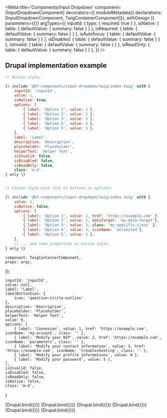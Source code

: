
<Meta
    title='Components/Input Dropdown'
    component={InputDropdownComponent}
    decorators={[
        moduleMetadata({ declarations: [InputDropdownComponent, TwigContainerComponent]}),
        withDesign
    ]}
    parameters={{}}
    argTypes={{
        inputId: {
            type: { required: true }
        },
        isNative: {
            table: { defaultValue: { summary: false } }
        },
        isRequired: {
            table: { defaultValue: { summary: false } }
        },
        isAutofocus: {
            table: { defaultValue: { summary: false } }
        },
        isDisabled: {
            table: { defaultValue: { summary: false } }
        },
        isInvalid: {
            table: { defaultValue: { summary: false } }
        },
        isReadOnly: {
            table: { defaultValue: { summary: false } }
        },
    }}
/>

<ArgsTable of={InputDropdownComponent} />

## Drupal implementation example

```jsx
// Native style:

{% include '@bf-components/input-dropdown/twig/index.twig' with {
    inputId: 'inputId',
    value: 1,
    isNative: true,
    options: [
        { label: 'Option 1', value: 1 },
        { label: 'Option 2', value: 2 },
        { label: 'Option 3', value: 3 },
        { label: 'Option 4', value: 4 },
        { label: 'Option 5', value: 5 },
    ],
    label: 'Label',
    description: 'Description',
    placeholder: 'Placeholder',
    helperText: 'Helper Text',
    isInvalid: false,
    isDisabled: false,
    isReadOnly: false,
    class: 'm-4',
} only %}


// Custom style with list of buttons as options:

{% include '@bf-components/input-dropdown/twig/index.twig' with {
    value: 1,
    isNative: false,
    options: [
        { label: 'Option 1', value: 1, href: 'https://example.com' },
        { label: 'Option 2', value: 2, dataTarget: 'my-data-target'},
        { label: 'Option 3', value: 3, class: 'my-specific-class' },
        { label: 'Option 4', value: 4, iconName: 'unlimited'},
        { label: 'Option 5', value: 5 },
    ],
    // ... and same properties as native style.
} only %}
```

    component: TwigContainerComponent,
    props: args,
});

    inputId: 'inputId',
    value: null,
    label: 'Label',
    labelButtonIcon: {
        icon: 'question-circle-outline'
    },
    description: 'Description',
    placeholder: 'Placeholder',
    helperText: 'Helper Text',
    value: 0,
    options: [
        { label: 'Connexion', value: 1, href: 'https://example.com', iconName: 'my-account', class: '' },
        { label: 'Modify your NIP', value: 2, href: 'https://example.com', iconName: 'parameters', class: '' },
        { label: 'Modify your contact information', value: 3, href: 'https://example.com', iconName: 'troubleshooting', class: '' },
        { label: 'Modify your profile informations', value: 4 },
        { label: 'Modify your password', value: 5 },
    ],
    isInvalid: false,
    isDisabled: false,
    isReadOnly: false,
    isNative: false,
    class: 'm-4',
}

<Canvas withSource='none'>
    <Story
        name='Drupal'
        args={{
            elementPath: 'components/input-dropdown/_doc/template.drupal',
            ...commonProps
        }}
    >
        {Drupal.bind({})}
    </Story>
</Canvas>

<Canvas withSource='none'>
    <Story
        name='Drupal - with value'
        args={{
            elementPath: 'components/input-dropdown/_doc/template.drupal',
            ...commonProps,
            value: 2,
        }}
    >
        {Drupal.bind({})}
    </Story>
</Canvas>

<Canvas withSource='none'>
    <Story
        name='Drupal - with isNative'
        args={{
            elementPath: 'components/input-dropdown/_doc/template.drupal',
            ...commonProps,
            isNative: true,
        }}
    >
        {Drupal.bind({})}
    </Story>
</Canvas>

<Canvas withSource='none'>
    <Story
        name='Drupal - with isInvalid'
        args={{
            elementPath: 'components/input-dropdown/_doc/template.drupal',
            ...commonProps,
            isInvalid: true,
            errorMessage: 'Error message.'
        }}
    >
        {Drupal.bind({})}
    </Story>
</Canvas>

<Canvas withSource='none'>
    <Story
        name='Drupal - with isDisabled'
        args={{
            elementPath: 'components/input-dropdown/_doc/template.drupal',
            ...commonProps,
            isDisabled: true,
        }}
    >
        {Drupal.bind({})}
    </Story>
</Canvas>

<Canvas withSource='none'>
    <Story
        name='Drupal - with isReadOnly'
        args={{
            elementPath: 'components/input-dropdown/_doc/template.drupal',
            ...commonProps,
            isReadOnly: true,
        }}
    >
        {Drupal.bind({})}
    </Story>
</Canvas>